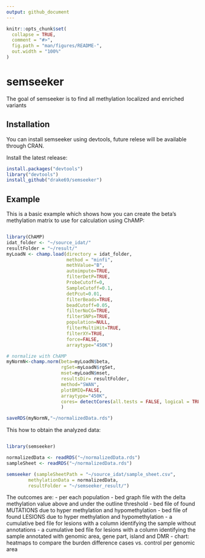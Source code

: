 ```yaml
---
output: github_document
---
```


<!-- README.md is generated from README.Rmd. Please edit that file -->

```r
knitr::opts_chunk$set(
  collapse = TRUE,
  comment = "#>",
  fig.path = "man/figures/README-",
  out.width = "100%"
)
```

# semseeker

<!-- badges: start -->
<!-- badges: end -->

The goal of semseeker is to find all methylation localized and enriched variants

## Installation
  
You can install semseeker using devtools, future relese will be available through CRAN.

Install the latest release:

``` r
install.packages("devtools")
library("devtools")
install_github("drake69/semseeker")
```

## Example

This is a basic example which shows how you can create the beta's methylation matrix to use for calculation using ChAMP:

```r

library(ChAMP)
idat_folder <- "~/source_idat/"
resultFolder = "~/result/"
myLoadN <- champ.load(directory = idat_folder,
                      method = "minfi",
                      methValue="B",
                      autoimpute=TRUE,
                      filterDetP=TRUE,
                      ProbeCutoff=0,
                      SampleCutoff=0.1,
                      detPcut=0.01,
                      filterBeads=TRUE,
                      beadCutoff=0.05,
                      filterNoCG=TRUE,
                      filterSNPs=TRUE,
                      population=NULL,
                      filterMultiHit=TRUE,
                      filterXY=TRUE,
                      force=FALSE,
                      arraytype="450K")

# normalize with ChAMP
myNormN<-champ.norm(beta=myLoadN$beta,
                    rgSet=myLoadN$rgSet,
                    mset=myLoadN$mset,
                    resultsDir= resultFolder,
                    method="SWAN",
                    plotBMIQ=FALSE,
                    arraytype="450K",
                    cores= detectCores(all.tests = FALSE, logical = TRUE) - 1
                    )

saveRDS(myNormN,"~/normalizedData.rds")
```

This how to obtain the analyzed data:

```r

library(semseeker)

normalizedData <- readRDS("~/normalizedData.rds")
sampleSheet <- readRDS("~/normalizedData.rds")

semseeker (sampleSheetPath = "~/source_idat/sample_sheet.csv", 
        methylationData = normalizedData,
        resultFolder = "~/semseeker_result/")

```

The outcomes are:
- per each population
  - bed graph file with the delta methylation value above and under the outline threshold
  - bed file of found MUTATIONS due to hyper methylation and hypomethylation
  - bed file of found LESIONS due to hyper methylation and hypomethylation
  - a cumulative bed file for lesions with a column identifying the sample without annotations
  - a cumulative bed file for lesions with a column identifying the sample annotated with genomic area, gene part, island and DMR
  - chart: heatmaps to compare the burden difference cases vs. control per genomic area 

<!-- What is special about using `README.Rmd` instead of just `README.md`? You can include R chunks like so: -->

<!-- ```{r cars} -->
<!-- summary(cars) -->
<!-- ``` -->

<!-- You'll still need to render `README.Rmd` regularly, to keep `README.md` up-to-date. -->

<!-- You can also embed plots, for example: -->

<!-- ```{r pressure, echo = FALSE} -->
<!-- plot(pressure) -->
<!-- ``` -->

<!-- In that case, don't forget to commit and push the resulting figure files, so they display on GitHub! -->
